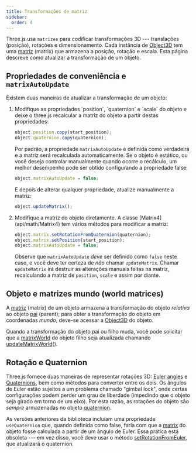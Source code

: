 ```yaml
---
title: Transformações de matriz
sidebar:
  order: 4
---
```


Three.js usa `matrizes` para codificar transformações 3D --- translações (posição), rotações e dimensionamento.
Cada instância de [Object3D](api/core/Object3D) tem uma [matriz](api/core/Object3D#matrix) (matrix) que armazena a
posição, rotação e escala. Esta página descreve como atualizar a transformação de um objeto.

## Propriedades de conveniência e `matrixAutoUpdate`

Existem duas maneiras de atualizar a transformação de um objeto:

<ol>
<li>
Modifique as propriedades `position`, `quaternion` e `scale` do objeto e deixe o three.js recalcular
a matriz do objeto a partir destas propriedades:

```javascript
object.position.copy(start_position);
object.quaternion.copy(quaternion);
```

Por padrão, a propriedade `matrixAutoUpdate` é definida como verdadeira e a matriz será recalculada automaticamente.
Se o objeto é estático, ou você deseja controlar manualmente quando ocorre o recálculo, um melhor desempenho pode ser obtido configurando a propriedade false:

```javascript
object.matrixAutoUpdate = false;
```

E depois de alterar qualquer propriedade, atualize manualmente a matriz:

```javascript
object.updateMatrix();
```

</li>
<li>
Modifique a matriz do objeto diretamente. A classe [Matrix4](api/math/Matrix4) tem vários métodos para modificar a matriz:

```javascript
object.matrix.setRotationFromQuaternion(quaternion);
object.matrix.setPosition(start_position);
object.matrixAutoUpdate = false;
```

Observe que `matrixAutoUpdate` _deve_ ser definido como `false` neste caso, e você deve ter certeza de _não_ chamar `updateMatrix`. Chamar `updateMatrix` irá destruir as alterações manuais feitas na matriz, recalculando a matriz de `position`, `scale` e assim por diante.

</li>
</ol>

## Objeto e matrizes mundo (world matrices)

A [matriz](api/core/Object3D#matrix) (matrix) de um objeto armazena a transformação do objeto _relativa_ ao objeto [pai](api/core/Object3D#parent) (parent); para obter a transformação do objeto em coordenadas _mundo_, deve-se acessar a [Object3D](api/core/Object3D#matrixWorld) do objeto.

Quando a transformação do objeto pai ou filho muda, você pode solicitar que a [matrixWorld](api/core/Object3D#matrixWorld) do objeto filho seja atualizada chamando [updateMatrixWorld](api/core/Object3D#updateMatrixWorld)().

## Rotação e Quaternion

Three.js fornece duas maneiras de representar rotações 3D: [Euler angles](api/math/Euler) e [Quaternions](api/math/Quaternion), bem como métodos para converter entre os dois.
Os ângulos de Euler estão sujeitos a um problema chamado "gimbal lock", onde certas configurações podem perder um grau de liberdade (impedindo que o objeto seja girado em torno de um eixo). Por esta razão,
as rotações do objeto são _sempre_ armazenadas no objeto [quaternion](api/core/Object3D#quaternion).

As versões anteriores da biblioteca incluíam uma propriedade `useQuaternion` que, quando definida como false, faria com que a [matrix](api/core/Object3D#matrix) do objeto fosse calculada a partir de um ângulo de Euler. Essa prática está obsoleta --- em vez disso, você deve usar o método [setRotationFromEuler](api/core/Object3D#setRotationFromEuler), que atualizará o quaternion.
